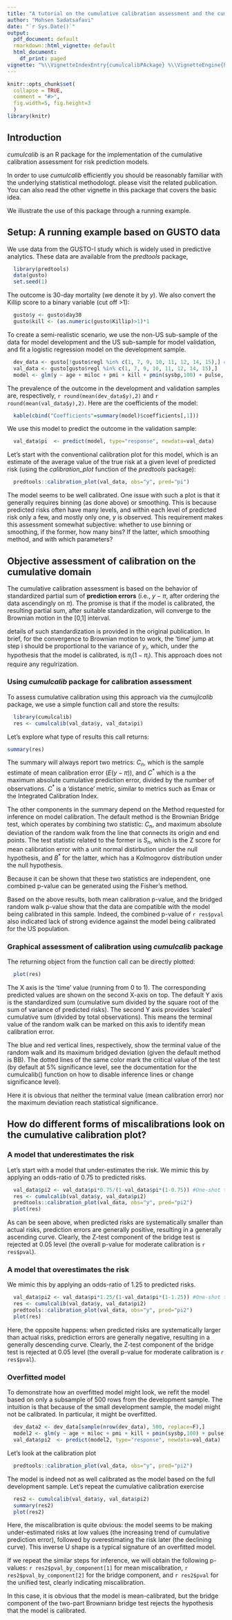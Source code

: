 ```yaml
---
title: "A tutorial on the cumulative calibration assessment and the cumulcalib package"
author: "Mohsen Sadatsafavi"
date: "`r Sys.Date()`"
output:
  pdf_document: default
  rmarkdown::html_vignette: default
  html_document:
    df_print: paged
vignette: "%\\VignetteIndexEntry{cumulcalibPAckage} %\\VignetteEngine{knitr::rmarkdown} %\\VignetteEncoding{UTF-8}\n"
---
```


```r
knitr::opts_chunk$set(
  collapse = TRUE,
  comment = "#>",
  fig.width=5, fig.height=3
  ) 
library(knitr)
```


## Introduction

_cumulcalib_ is an R package for the implementation of the cumulative calibration assessment for risk prediction models. 

In order to use _cumulcalib_ efficiently you should be reasonably familiar with the underlying statistical methodologt. please visit the related publication. You can also read the other vignette in this package that covers the basic idea. 

We illustrate the use of this package through a running example.

## Setup: A running example based on GUSTO data
We use data from the GUSTO-I study which is widely used in predictive analytics. These data are available from the _predtools_ package,


```r
  library(predtools)
  data(gusto)
  set.seed(1)
```

The outcome is 30-day mortality (we denote it by $y$). We also convert the Killip score to a binary variable (cut off >1):

```r
  gusto$y <- gusto$day30
  gusto$kill <- (as.numeric(gusto$Killip)>1)*1
```
  
To create a semi-realistic scenario, we use the non-US sub-sample of the data for model development and the US sub-sample for model validation, and fit a logistic regression model on the development sample.

```r
  dev_data <- gusto[!gusto$regl %in% c(1, 7, 9, 10, 11, 12, 14, 15),] #The regl variable containst location codes
  val_data <- gusto[gusto$regl %in% c(1, 7, 9, 10, 11, 12, 14, 15),]
  model <- glm(y ~ age + miloc + pmi + kill + pmin(sysbp,100) + pulse, data=dev_data, family=binomial(link="logit"))
```

The prevalence of the outcome in the development and validation samples are, respectively, `r round(mean(dev_data$y),2)` and `r round(mean(val_data$y),2)`. Here are the coefficients of the model:

```r
  kable(cbind("Coefficients"=summary(model)$coefficients[,1]))
```

We use this model to predict the outcome in the validation sample:
```r
  val_data$pi  <- predict(model, type="response", newdata=val_data)
```

Let's start with the conventional calibration plot for this model, which is an estimate of the average value of the true risk at a given level of predicted risk (using the _calibration_plot_ function of the _predtools_ package):

```r
  predtools::calibration_plot(val_data, obs="y", pred="pi")
```
The model seems to be well calibrated. One issue with such a plot is that it generally requires binning (as done above) or smoothing. This is because predicted risks often have many levels, and within each level of predicted risk only a few, and mostly only one, $y$ is observed. This requirement makes this assessment somewhat subjective: whether to use binning or smoothing, if the former, how many bins? If the latter, which smoothing method, and with which parameters?


## Objective assessment of calibration on the cumulative domain
The cumulative calibration assessment is based on the behavior of standardized partial sum of **prediction errors** (i.e., $y-\pi$, after ordering the data ascendingly on $\pi$). The promise is that if the model is calibrated, 
the resulting partial sum, after suitable standardization, will converge to the Brownian motion in the [0,1] interval.

details of such standardization is provided in the original publication. In brief, for the convergence to Brownian motion to work, the 'time' jump at step i should be proportional to the variance of $y_i$, which, under the hypothesis that the model is calibrated, is $\pi_i(1-\pi_i)$. This approach does not require any regulrization.

### Using _cumulcalib_ package for calibration assessment
To assess cumulative calibration using this approach via the _cumujlcalib_ package, we use a simple function call and store the results:

```r
  library(cumulcalib)
  res <- cumulcalib(val_data$y, val_data$pi) 
```

Let's explore what type of results this call returns:

```r
summary(res)
```

The summary will always report two metrics: $C_n$, which is the sample estimate of mean calibration error ($E(y-\pi)$), and $C^*$ which is a the maximum absolute cumulative prediction error, divided by the number of observations. $C^*$ is a 'distance' metric, similar to metrics such as Emax or the Integrated Calibration Index.

The other components in the summary depend on the Method requested for inference on model calibration. The default method is the Brownian Bridge test, which operates by combining two statistic: $C_n$, and maximum absolute deviation of the random walk from the line that connects its origin and end points. The test statistic related to the former is $S_n$, which is the Z score for mean calibration error with a unit normal distirbution under the null hypothesis, and $B^*$ for the latter, which has a Kolmogorov distribution under the null hypothesis.

Because it can be shown that these two statistics are independent, one combined p-value can be generated using the Fisher's method.

Based on the above results, both mean calibration p-value, and the bridged random walk p-value show that the data are compatible with the model being calibrated in this sample. Indeed, the combined p-value of `r res$pval` also indicated lack of strong evidence against the model being calibrated for the US population.

### Graphical assessment of calibration using _cumulcalib_ package

The returning object from the function call can be directly plotted:

```r
  plot(res)
```

The X axis is the 'time' value (running from 0 to 1). The corresponding predicted values are shown on the second X-axis on top. The default Y axis is the standardized sum (cumulative sum divided by the square root of the sum of variance of predicted risks). The second Y axis provides 'scaled' cumulative sum (divided by total observations). This means the terminal value of the random walk can be marked on this axis to identify mean calibration error.

The blue and red vertical lines, respectively, show the terminal value of the random walk and its maximum bridged deviation (given the default method is BB). The dotted lines of the same color mark the critical value of the test (by default at 5% significance level, see the documentation for the cumulcalib() function on how to disable inference lines or change significance level).

Here it is obvious that neither the terminal value (mean calibration error) nor the maximum deviation reach statistical significance. 



## How do different forms of miscalibrations look on the cumulative calibration plot?

### A model that underestimates the risk
Let's start with a model that under-estimates the risk. We mimic this by applying an odds-ratio of 0.75 to predicted risks.
```r
  val_data$pi2 <- val_data$pi*0.75/(1-val_data$pi*(1-0.75)) #One-shot transformation of risk to odds and back
  res <- cumulcalib(val_data$y, val_data$pi2) 
  predtools::calibration_plot(val_data, obs="y", pred="pi2")
  plot(res)
```

As can be seen above, when predicted risks are systematically smaller than actual risks, prediction errors are generally positive, resulting in a generally ascending curve. Clearly, the Z-test component of the bridge test is rejected at 0.05 level (the overall p-value for moderate calibration is `r res$pval`).


### A model that overestimates the risk
We mimic this by applying an odds-ratio of 1.25 to predicted risks.
```r
  val_data$pi2 <- val_data$pi*1.25/(1-val_data$pi*(1-1.25)) #One-shot transformation of risk to odds and back
  res <- cumulcalib(val_data$y, val_data$pi2) 
  predtools::calibration_plot(val_data, obs="y", pred="pi2")
  plot(res)
```

Here, the opposite happens: when predicted risks are systematically larger than actual risks, prediction errors are generally negative, resulting in a generally descending curve. Clearly, the Z-test component of the bridge test is rejected at 0.05 level (the overall p-value for moderate calibration is `r res$pval`).


### Overfitted model
To demonstrate how an overfitted model might look, we refit the model based on only a subsample of 500 rows from the development sample. The intuition is that because of the small development sample, the model might not be calibrated. In particular, it might be overfitted.

```r
  dev_data2 <- dev_data[sample(nrow(dev_data), 500, replace=F),]
  model2 <- glm(y ~ age + miloc + pmi + kill + pmin(sysbp,100) + pulse, data=dev_data2, family=binomial(link="logit"))
  val_data$pi2  <- predict(model2, type="response", newdata=val_data)
```

Let's look at the calibration plot
```r
  predtools::calibration_plot(val_data, obs="y", pred="pi2")
```

The model is indeed not as well calibrated as the model based on the full development sample. Let's repeat the cumulative calibration exercise
  
```r
  res2 <- cumulcalib(val_data$y, val_data$pi2)
  summary(res2)
  plot(res2)
```

Here, the miscalibration is quite obvious: the model seems to be making under-estimated risks at low values (the increasing trend of cumulative prediction error), followed by overestimating the risk later (the declining curve). This inverse U shape is a typical signature of an overfitted model.

If we repeat the similar steps for inference, we will obtain the following p-values: `r res2$pval_by_component[1]` for mean miscalibration, `r res2$pval_by_component[2]` for the bridge component, and `r res2$pval` for the unified test, clearly indicating miscalibration.

In this case, it is obvious that the model is mean-calibrated, but the bridge component of the two-part Browniann bridge test rejects the hypothesis that the model is calibrated. 



